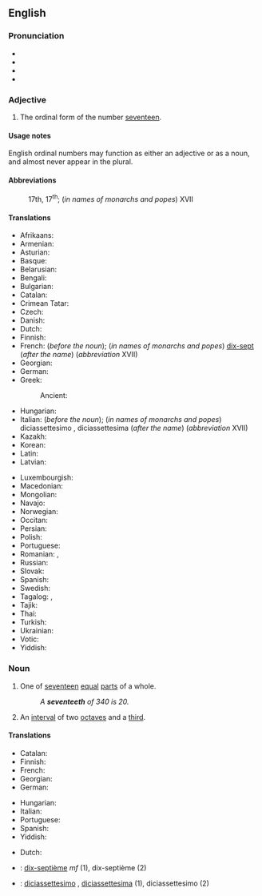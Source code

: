 ==English==
{{number box|en|17}}

===Pronunciation===
* {{IPA|en|/ˌsɛvənˈtiːnθ/}}
* {{audio|en|en-us-seventeenth.ogg|Audio (US)}}
* {{rhymes|en|iːnθ}}
* {{hyphenation|en|sev|en|teenth}}

===Adjective===
{{head|en|adjective}}

# {{cln|en|ordinal numbers}} The ordinal form of the number [[seventeen]].

====Usage notes====
English ordinal numbers may function as either an adjective or as a noun, and almost never appear in the plural.

====Abbreviations====
: 17th, 17<sup>th</sup>; (''in names of monarchs and popes'') XVII

====Translations====
{{trans-top-also|ordinal number|17th}}
* Afrikaans: {{t+|af|sewentiende}}
* Armenian: {{t+|hy|տասնյոթերորդ}}
* Asturian: {{t+|ast|decimoséptimu}}
* Basque: {{t|eu|hamazazpigarren}}
* Belarusian: {{t|be|сямна́ццаты}}
* Bengali: {{t|bn|সপ্তদশ}}
* Bulgarian: {{t|bg|седемнадесети}}
* Catalan: {{t+|ca|dissetè}}
* Crimean Tatar: {{t|crh|on yedinci}}
* Czech: {{t|cs|sedmnáctý}}
* Danish: {{t+|da|syttende}}
* Dutch: {{t+|nl|zeventiende}}
* Finnish: {{t|fi|seitsemästoista}} {{q|abbreviation XVII in names of monarchs and popes}}
* French: {{t+|fr|dix-septième}} (''before the noun''); (''in names of monarchs and popes'') [[dix-sept]] (''after the name'') (''abbreviation'' XVII)
* Georgian: {{t|ka|მეჩვიდმეტე}}
* German: {{t+|de|siebzehnter}}
* Greek:
*: Ancient: {{t|grc|ἑπτακαιδέκατος}}
* Hungarian: {{t+|hu|tizenhetedik}}
* Italian: {{t+|it|diciassettesimo}} (''before the noun''); (''in names of monarchs and popes'') diciassettesimo {{g|m}}, diciassettesima {{g|f}} (''after the name'') (''abbreviation'' XVII)
* Kazakh: {{t|kk|он жетінші|sc=Cyrl}}
* Korean: {{t+|ko|열일곱째}}
* Latin: {{t|la|septmus decimus}}
* Latvian: {{t|lv|septiņpadsmitais}}
{{trans-mid}}
* Luxembourgish: {{t|lb|siwwenzéngt}}
* Macedonian: {{t|mk|седумнаесетти}}
* Mongolian: {{t|mn|арван долдугаар|sc=Cyrl}}
* Navajo: {{t|nv|tsostsʼidtsʼáadah góneʼ}}
* Norwegian: {{t|no|syttende}}
* Occitan: {{t|oc|dètz-e-seten}}
* Persian: {{t|fa|هفدهم|tr=hefdahom}}
* Polish: {{t+|pl|siedemnasty}}
* Portuguese: {{t|pt|décimo sétimo}}
* Romanian: {{t+|ro|șaptesprezecelea}}, {{t+|ro|șapteșpelea}} {{qualifier|informal}}
* Russian: {{t+|ru|семна́дцатый}}
* Slovak: {{t+|sk|sedemnásty}}
* Spanish: {{t+|es|decimoséptimo}}
* Swedish: {{t+|sv|sjuttonde}}
* Tagalog: {{t|tl|panlabimpito}}, {{t|tl|ikalabimpito}}
* Tajik: {{t|tg|ҳабдаҳум|sc=Cyrl}}
* Thai: {{t|th|ที่สิบเจ็ด}}
* Turkish: {{t|tr|on yedinci}}
* Ukrainian: {{t+|uk|сімна́дцятий}}
* Votic: {{t|vot|seitseetõššõmõz}}
* Yiddish: {{t|yi|זיבעצנט}}
{{trans-bottom}}

===Noun===
{{en-noun}}

# {{cln|en|fractional numbers}} One of [[seventeen]] [[equal]] [[part]]s of a whole.
#: ''A '''seventeeth''' of 340 is 20.''
# {{lb|en|music}} An [[interval]] of two [[octave]]s and a [[third]].

====Translations====
{{trans-top|one of seventeen equal parts of a whole}}
* Catalan: {{t+|ca|dissetè|m}}
* Finnish: {{t|fi|seitsemästoistaosa}}
* French: {{t+|fr|dix-septième|m}}
* Georgian: {{t|ka|მეჩვიდმეტედი}}
* German: {{t+|de|siebzehnte|m}}
{{trans-mid}}
* Hungarian: {{t|hu|tizenheted}}
* Italian: {{t+|it|diciassettesimo|m}}
* Portuguese: {{t|pt|dezessete avos|m}}
* Spanish: {{t+|es|diecisieteavo|m}}
* Yiddish: {{t|yi|זיבעצנטל|n}}
{{trans-bottom}}

{{checktrans-top}}
* Dutch: {{t+check|nl|zeventiende}}
* {{ttbc|fr}}: [[dix-septième]] ''mf'' (1), dix-septième {{g|m}} (2)
{{trans-mid}}
* {{ttbc|it}}: [[diciassettesimo]] {{g|m}}, [[diciassettesima]] {{g|f}} (1), diciassettesimo {{g|m}} (2)
{{trans-bottom}}